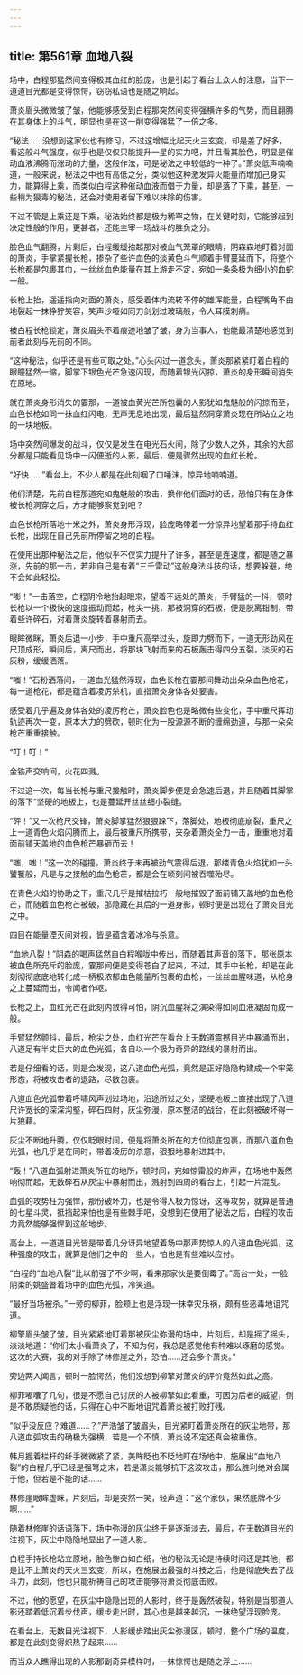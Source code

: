 ```yaml
---
---
---
```

title: 第561章 血地八裂
---



场中，白程那猛然间变得极其血红的脸庞，也是引起了看台上众人的注意，当下一道道目光都是变得惊愕，窃窃私语也是随之响起。

萧炎眉头微微皱了皱，他能够感受到白程那突然间变得强横许多的气势，而且翻腾在其身体上的斗气，明显也是在这一削变得强猛了一倍之多。

“秘法……没想到这家伙也有修习，不过这增幅比起天火三玄变，却是差了好多，看这般斗气强度，似乎也是仅仅只能提升一星的实力吧，并且看其脸色，明显是催动血液沸腾而涨动的力量，这般作法，可是秘法之中较低的一种了。”萧炎低声喃喃道，一般来说，秘法之中也有高低之分，类似他这种激发异火能量而增加己身实力，能算得上乘，而类似白程这种催动血液而借于力量，却是落了下乘，甚至，一些稍为狠毒的秘法，还会对使用者留下难以抹除的伤害。

不过不管是上乘还是下乘，秘法始终都是极为稀罕之物，在关键时刻，它能够起到决定性般的作用，更甚者，还能主宰一场战斗的胜负之分。

脸色血气翻腾，片剩后，白程缓缓抬起那对被血气笼罩的眼睛，阴森森地盯着对面的萧炎，手掌紧握长枪，掺杂了些许血色的淡黄色斗气顺着手臂蔓延而下，将整个长枪都是包裹其巾，一丝丝血色能量在其上游走不定，宛如一条条极为细小的血蛇一般。

长枪上抬，遥遥指向对面的萧炎，感受着体内流转不停的雄浑能量，白程嘴角不由地裂起一抹狰狞笑容，笑声沙哑如同刀剑划过玻璃般，令人耳膜刺痛。

被白程长枪锁定，萧炎眉头不着痕迹地皱了皱，身为当事人，他能最清楚地感觉到前者此刻与先前的不同。

“这种秘法，似乎还是有些可取之处。”心头闪过一道念头，萧炎那紧紧盯着白程的眼瞳猛然一缩，脚掌下银色光芒急速闪现，而随着银光闪掠，萧炎的身形瞬间消失在原地。

就在萧炎身形消失的霎那，一道被血黄光芒所包囊的人影犹如鬼魅般的闪掠而至，血色长枪如同一抹血红闪电，无声无息地出现，最后猛然洞穿萧炎现在所站立之地的一块地板。

场中突然间爆发的战斗，仅仅是发生在电光石火间，除了少数人之外，其余的大部分都是只能看见场中一闪便逝的人影，最后，便是骤然出现的血红长枪。

“好快……”看台上，不少人都是在此刻咽了口唾沫，惊异地喃喃道。

他们清楚，先前白程那道宛如鬼魅般的攻击，换作他们面对的话，恐怕只有在身体被长枪洞穿之后，方才能够察觉到吧？

血色长枪所落地十米之外，萧炎身形浮现，脸庞略带着一分惊异地望着那手持血红长枪，出现在自己先前所停留之地的白程。

在使用出那种秘法之后，他似乎不仅实力提升了许多，甚至是连速度，都是随之暴涨，先前的那一击，若非自己是有着“三千雷动”这般身法斗技的话，想要躲避，绝不会如此轻松。

“嘭！”一击落空，白程阴冷地抬起眼来，望着不远处的萧炎，手臂猛的一抖，顿时长枪以一个极快的速度振动而起，枪尖一挑，那被洞穿的石板，便是脱离钳制，带着些许碎石，对着萧炎旋转着暴射而去。

眼眸微眯，萧炎后退一小步，手中重尺高举过头，旋即力劈而下，一道无形劲风在尺顶成形，瞬间后，离尺而出，将那块飞射而来的石板轰击得四分五裂，淡灰的石灰粉，缓缓洒落。

“嗤！”石粉洒落间，一道血光猛然浮现，血色长枪在霎那间舞动出朵朵血色枪花，每一道枪花，都是蕴含着凌厉杀机，直指萧炎身体各处要害。

感受着几乎遍及身体各处的凌厉枪芒，萧炎脸色也是略微有些变化，手中重尺挥动轨迹再次一变，原本大力的劈砍，顿时化为一股源源不断的缠绵劲道，与那一朵朵枪芒重重接触。

“叮！叮！”

金铁声交响间，火花四溅。

不过这一次，每当长枪与重尺接触时，萧炎脚步便是会急速后退，并且随着其脚掌的落下“坚硬的地板上，也是蔓延开丝丝细小裂缝。

“砰！”又一次枪尺交锋，萧炎脚掌猛然狠狠跺下，落脚处，地板彻底崩裂，重尺之上一道青色火焰闪腾而上，最后被重尺所携带，夹杂着萧炎全力一击，重重地对着面前铺天盖地的血色枪芒暴砸而去！

“嗤，嗤！”这一次的碰撞，萧炎终于未再被劲气震得后退，那缕青色火焰犹如一头饕餮般，凡是与之接触的血色枪芒，都是会在顷刻间被吞噬殆尽。

在青色火焰的协助之下，重尺几乎是摧枯拉朽一般地摧毁了面前铺天盖地的血色枪芒，而随着血色枪芒被破，那隐藏在其后的一道身影，顿时便是出现在了萧炎目光之中。

四目在能量湮灭间对视，皆是蕴含着冰冷与杀意。

“血地八裂！”阴森的喝声猛然自白程喉咙中传出，而随着其声音的落下，那张原本被血色所充斥的脸庞，霎那间便是变得苍白了起来，不过，其手中长枪，却是在此刻彻彻底底地转化成一柄极浓郁血色能量所包裹的血枪，一丝丝血腥味道，从枪身之上蔓延而出，令闻者作呕。

长枪之上，血红光芒在此刻内敛得可怕，阴沉血腥将之演染得如同血液凝固而成一般。

手臂猛然颤抖，最后，枪尖之处，血红光芒在看台上无数道震撼目光中暴涌而出，八道足有半丈巨大的血色光弧，各自以一个极为奇异的路线的暴射而出。

若是仔细看的话，则是会发现，这八道血色光弧，竟然是正好隐隐构建成一个牢笼形态，将被攻击者的退路，尽数包裹。

八道血色光弧带着呼啸风声划过场地，沿途所过之处，坚硬地板上直接出现了八道尺许宽长的深深沟壑，碎石四射，灰尘弥漫，原本整洁的战台，在此刻被破坏得一片狼藉。

灰尘不断地升腾，仅仅眨眼时间，便是将萧炎所在的方位彻底包裹，而那八道血色光弧，也几乎是在同时，带着凌厉的杀意，狠狠地暴射进其中。

“轰！”八道血弧射进萧炎所在的地所，顿时间，宛如惊雷般的炸声，在场地中轰然响彻而起，无数碎石从灰尘中暴射而出，溅射到四周的看台上，引起一片混乱。

血弧的攻势枉为强悍，那份破坏力，也是令得人极为惊讶，这等攻势，就算是普通的七星斗灵，抵挡起来怕也是有些棘手吧，没想到在使用了秘法之后，白程的攻击力竟然能够强悍到这般地步。

高台上，一道道目光皆是带着几分讶异地望着场中那声势惊人的八道血色光弧，这种强度的攻击，就算是他们之中的一些人，怕也是有些难以应付。

“白程的“血地八裂”比以前强了不少啊，看来那家伙是要倒霉了。”高台一处，一脸阴柔的姚盛瞥着场中的血色光弧，冷笑道。

“最好当场被杀。”一旁的柳菲，脸颊上也是浮现一抹幸灾乐祸，颇有些恶毒地诅咒道。

柳擎眉头皱了皱，目光紧紧地盯着那被灰尘弥漫的场中，片刻后，却是摇了摇头，淡淡地道：“你们太小看萧炎了，不知为何，我总是感觉他有种难以琢磨的感觉。这次的大赛，我的对手除了林修崖之外，恐怕……还会多个萧炎。”

旁边两人闻言，顿时一脸愕然，他们没想到柳擎对萧炎的评价竟然如此之高。

柳菲嘟囔了几句，很是不愿自己讨厌的人被柳擎如此看重，可因为后者的威望，倒是不敢质疑他的话，只得在心中不断地诅咒着萧炎被打败打残。

“似乎没反应？难道……？”严浩皱了皱眉头，目光紧盯着萧炎所在的灰尘地带，那八道血弧攻击的确极为强横，若是一个不慎，萧炎说不定还真会被重伤。

韩月握着栏杆的纤手微微紧了紧，美眸眨也不眨地盯在场地中，施展出“血地八裂”的白程几乎已经是强弩之末，若是潇炎能够抗下这波攻击，那么胜利绝对会属于他，但若是不能的话……

林修崖眼眸虚眯，片刻后，却是突然一笑，轻声道：“这个家伙，果然底牌不少啊……”

随着林修崖的话语落下，场中弥漫的灰尘终于是逐渐淡去，最后，在无数道目光的注视下，灰尘中隐隐地显出了一道人影。

白程手持长枪站立原地，脸色惨白如白纸，他的秘法无论是持续时间还是其他，都是比不上萧炎的天火三玄变，所以，在施展出最强的斗技之后，他是彻底失去了战斗力，此刻，他也只能祈祷自己的攻击能够将萧炎彻底击败。

不过，他的愿望，在灰尘中隐隐出现的人影时，终于是轰然破裂，特别是当那道人影还踏着低沉着步伐声，缓步走出时，其心也是越来越沉，一抹绝望浮现脸庞。

在看台上，无数目光注视下，人影缓步踏出灰尘弥漫区，顿时，整个广场的温度，都是在此刻变得炽热了起来……

而当众人瞧得出现的人影那副奇异模样时，一抹惊愕也是随之浮上……